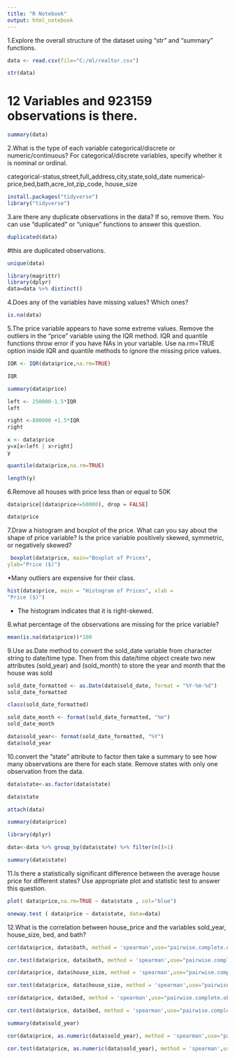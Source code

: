 ---
title: "R Notebook"
output: html_notebook
---
1.Explore the overall structure of the dataset using “str” and “summary” functions.  

```{r}
data <- read.csv(file="C:/ml/realtor.csv")
```

```{r}
str(data)
```
# 12 Variables and 923159 observations is there.

```{r}
summary(data)
```
2.What is the type of each variable categorical/discrete  or numeric/continuous? For 
categorical/discrete variables, specify whether it is nominal or ordinal. 

categorical-status,street,full_address,city,state,sold_date 
numerical-price,bed,bath,acre_lot,zip_code, house_size 


```{r}
install.packages("tidyverse")
library("tidyverse")
```
3.are there any duplicate observations in the data? If so, remove them. You can use  “duplicated” or 
“unique” functions to answer this question.


```{r}
duplicated(data)
```
#this are duplicated observations.


```{r}
unique(data)
```
```{r}
library(magrittr)
library(dplyr)
data=data %>% distinct()
```

4.Does any of the variables have missing values? Which ones?

```{r}
is.na(data)
```
5.The price variable appears to have some extreme values. Remove the outliers in the “price” variable 
using  the  IQR  method.  IQR  and  quantile  functions  throw  error  if  you  have  NAs  in  your  variable.  Use 
na.rm=TRUE option inside IQR and quantile methods to ignore the missing price values. 

```{r}
IQR <- IQR(data$price,na.rm=TRUE)
```

```{r}
IQR
```
```{r}
summary(data$price)
```
```{r}
left <- 250000-1.5*IQR
left
```

```{r}
right <-800000 +1.5*IQR
right
```
```{r}
x <- data$price
y=x[x<left | x>right]
y
```
```{r}
quantile(data$price,na.rm=TRUE)
```
```{r}
length(y)
```

6.Remove all houses with price less than or equal to 50K
```{r}
data$price[(data$price<=50000), drop = FALSE]
```
```{r}
data$price
```
7.Draw  a  histogram  and  boxplot  of  the  price.  What  can  you  say  about  the  shape  of  price 
variable? Is the price variable positively skewed, symmetric, or negatively skewed? 

```{r}
 boxplot(data$price, main="Boxplot of Prices",
ylab="Price ($)")
```
*Many outliers are expensive for their class.

```{r}
hist(data$price, main = "Histogram of Prices", xlab =
"Price ($)")
```
* The histogram indicates that it is right-skewed.

8.what percentage of the observations are missing for the price variable?

```{r}
mean(is.na(data$price))*100
```

9.Use as.Date method to convert the sold_date variable from character string to date/time type. Then from this date/time object create two new attributes (sold_year) and (sold_month) to store the year and month that the house was sold

```{r}
sold_date_formatted <- as.Date(data$sold_date, format = "%Y-%m-%d")
sold_date_formatted 
```
```{r}
class(sold_date_formatted) 
```
```{r}
sold_date_month <- format(sold_date_formatted, "%m")
sold_date_month 
```
```{r}
data$sold_year<- format(sold_date_formatted, "%Y")
data$sold_year
```
10.convert the “state” attribute to factor then take a summary to see how many observations are there 
for each state. Remove states with only one observation from the data. 

```{r}
data$state<-as.factor(data$state)

data$state
```
```{r}
attach(data)
```

```{r}
summary(data$price)
```
```{r}
library(dplyr)

data<-data %>% group_by(data$state) %>% filter(n()>1)
```
```{r}
summary(data$state)
```

11.Is there a statistically significant difference between the average house price for different states? 
Use appropriate plot and statistic test to answer this question. 


```{r}
plot( data$price,na.rm=TRUE ~ data$state , col="blue")
```

```{r}
oneway.test ( data$price ~ data$state, data=data)

```
12.What is the correlation between house_price and the variables sold_year, house_size, bed, and bath?

```{r}
cor(data$price, data$bath, method = 'spearman',use="pairwise.complete.obs" )
```
```{r}
cor.test(data$price, data$bath, method = 'spearman',use="pairwise.complete.obs" )
```
```{r}
cor(data$price, data$house_size, method = 'spearman',use="pairwise.complete.obs" )
```
```{r}
cor.test(data$price, data$house_size, method = 'spearman',use="pairwise.complete.obs" )
```
```{r}
cor(data$price, data$bed, method = 'spearman',use="pairwise.complete.obs" )
```
```{r}
cor.test(data$price, data$bed, method = 'spearman',use="pairwise.complete.obs" )
```
```{r}
summary(data$sold_year)
```
```{r}
cor(data$price, as.numeric(data$sold_year), method = 'spearman',use="pairwise.complete.obs" )
```
```{r}
cor.test(data$price, as.numeric(data$sold_year), method = 'spearman',use="pairwise.complete.obs" )
```

